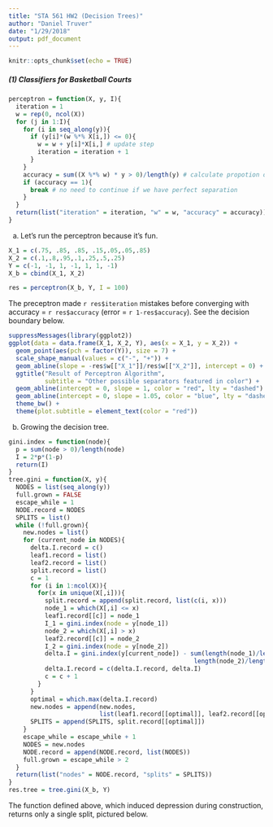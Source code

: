 ```yaml
---
title: "STA 561 HW2 (Decision Trees)"
author: "Daniel Truver"
date: "1/29/2018"
output: pdf_document
---
```


```r
knitr::opts_chunk$set(echo = TRUE)
```

##### (1) Classifiers for Basketball Courts  

```r
perceptron = function(X, y, I){
  iteration = 1
  w = rep(0, ncol(X))
  for (j in 1:I){
    for (i in seq_along(y)){
      if (y[i]*(w %*% X[i,]) <= 0){
        w = w + y[i]*X[i,] # update step
        iteration = iteration + 1
      }
    }
    accuracy = sum((X %*% w) * y > 0)/length(y) # calculate propotion of correctly classified point
    if (accuracy == 1){ 
      break # no need to continue if we have perfect separation
    } 
  }
  return(list("iteration" = iteration, "w" = w, "accuracy" = accuracy))
}
```

(a) Let's run the perceptron because it's fun. 

```r
X_1 = c(.75, .85, .85, .15,.05,.05,.85)
X_2 = c(.1,.8,.95,.1,.25,.5,.25)
Y = c(-1, -1, 1, -1, 1, 1, -1)
X_b = cbind(X_1, X_2)
```

```r
res = perceptron(X_b, Y, I = 100)
```

The preceptron made `r res$iteration` mistakes before converging with accuracy = `r res$accuracy` (error = `r 1-res$accuracy`). See the decision boundary below. 

```r
suppressMessages(library(ggplot2))
ggplot(data = data.frame(X_1, X_2, Y), aes(x = X_1, y = X_2)) +
  geom_point(aes(pch = factor(Y)), size = 7) +
  scale_shape_manual(values = c("-", "+")) +
  geom_abline(slope = -res$w[["X_1"]]/res$w[["X_2"]], intercept = 0) +
  ggtitle("Result of Perceptron Algorithm",
          subtitle = "Other possible separators featured in color") +
  geom_abline(intercept = 0, slope = 1, color = "red", lty = "dashed") + 
  geom_abline(intercept = 0, slope = 1.05, color = "blue", lty = "dashed") +
  theme_bw() + 
  theme(plot.subtitle = element_text(color = "red"))
```  

(b) Growing the decision tree.

```r
gini.index = function(node){
  p = sum(node > 0)/length(node)
  I = 2*p*(1-p)
  return(I)
}
tree.gini = function(X, y){
  NODES = list(seq_along(y))
  full.grown = FALSE
  escape_while = 1
  NODE.record = NODES
  SPLITS = list()
  while (!full.grown){
    new.nodes = list()
    for (current_node in NODES){
      delta.I.record = c()
      leaf1.record = list()
      leaf2.record = list()
      split.record = list()
      c = 1
      for (i in 1:ncol(X)){
        for(x in unique(X[,i])){
          split.record = append(split.record, list(c(i, x)))
          node_1 = which(X[,i] <= x)
          leaf1.record[[c]] = node_1
          I_1 = gini.index(node = y[node_1])
          node_2 = which(X[,i] > x)
          leaf2.record[[c]] = node_2
          I_2 = gini.index(node = y[node_2])
          delta.I = gini.index(y[current_node]) - sum(length(node_1)/length(current_node)*I_1,
                                                   length(node_2)/length(current_node)*I_2)
          delta.I.record = c(delta.I.record, delta.I)
          c = c + 1
        }
      }
      optimal = which.max(delta.I.record)
      new.nodes = append(new.nodes, 
                         list(leaf1.record[[optimal]], leaf2.record[[optimal]]))
      SPLITS = append(SPLITS, split.record[[optimal]])
    }
    escape_while = escape_while + 1
    NODES = new.nodes
    NODE.record = append(NODE.record, list(NODES))
    full.grown = escape_while > 2
  }
  return(list("nodes" = NODE.record, "splits" = SPLITS))
}
res.tree = tree.gini(X_b, Y)
```

The function defined above, which induced depression during construction, returns only a single split, pictured below. 

```r

```



